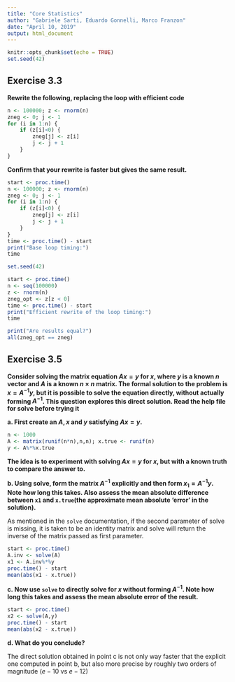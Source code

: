 ```yaml
---
title: "Core Statistics"
author: "Gabriele Sarti, Eduardo Gonnelli, Marco Franzon"
date: "April 10, 2019"
output: html_document
---
```


```r
knitr::opts_chunk$set(echo = TRUE)
set.seed(42)
```

## Exercise 3.3

**Rewrite the following, replacing the loop with efficient code**

```r
n <- 100000; z <- rnorm(n)
zneg <- 0; j <- 1
for (i in 1:n) {
    if (z[i]<0) {
        zneg[j] <- z[i]
        j <- j + 1
    }
}
```
**Confirm that your rewrite is faster but gives the same result.**

```r
start <- proc.time()
n <- 100000; z <- rnorm(n)
zneg <- 0; j <- 1
for (i in 1:n) {
    if (z[i]<0) {
        zneg[j] <- z[i]
        j <- j + 1
    }
}
time <- proc.time() - start
print("Base loop timing:")
time

set.seed(42)

start <- proc.time()
n <- seq(100000)
z <- rnorm(n)
zneg_opt <- z[z < 0]
time <- proc.time() - start
print("Efficient rewrite of the loop timing:")
time

print("Are results equal?")
all(zneg_opt == zneg)
```

## Exercise 3.5

**Consider solving the matrix equation $Ax=y$ for $x$, where $y$ is a known $n$ vector and $A$ is a known $n×n$ matrix. The formal solution to the problem is $x=A^{−1}y$, but it is possible to solve the equation directly, without actually forming $A^{−1}$. This question explores this direct solution. Read the help file for solve before trying it**

**a. First create an $A,x$ and $y$ satisfying $Ax=y$.**

```r
n <- 1000
A <- matrix(runif(n*n),n,n); x.true <- runif(n)
y <- A%*%x.true
```

**The idea is to experiment with solving $Ax=y$ for $x$, but with a known truth to compare the answer to.**

**b. Using solve, form the matrix $A^{−1}$ explicitly and then form $x_1=A^{−1}y$. Note how long this takes. Also assess the mean absolute difference between `x1` and `x.true`(the approximate mean absolute ‘error’ in the solution).**

As mentioned in the `solve` documentation, if the second parameter of solve is missing, it is taken to be an identity matrix and solve will return the inverse of the matrix passed as first parameter.

```r
start <- proc.time()
A.inv <- solve(A)
x1 <- A.inv%*%y
proc.time() - start
mean(abs(x1 - x.true))
```

**c. Now use `solve` to directly solve for $x$ without forming $A^{−1}$. Note how long this takes and assess the mean absolute error of the result.**

```r
start <- proc.time()
x2 <- solve(A,y)
proc.time() - start
mean(abs(x2 - x.true))
```

**d. What do you conclude?**

The direct solution obtained in point c is not only way faster that the explicit one computed in point b, but also more precise by roughly two orders of magnitude ($e-10$ vs $e-12$)